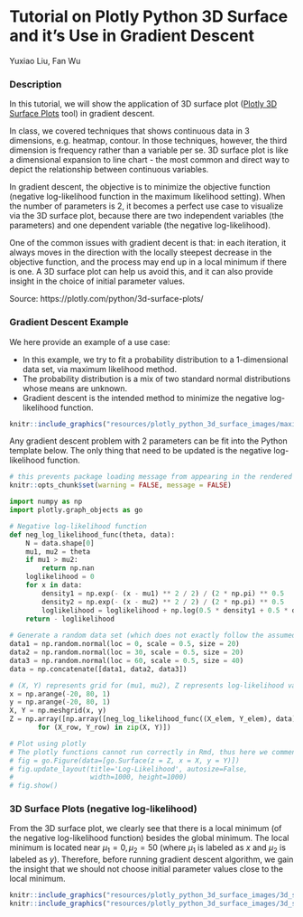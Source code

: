 # Tutorial on Plotly Python 3D Surface and it's Use in Gradient Descent

Yuxiao Liu, Fan Wu

### Description

In this tutorial, we will show the application of 3D surface plot ([Plotly 3D Surface Plots](https://plotly.com/python/3d-surface-plots/) tool) in gradient descent.

In class, we covered techniques that shows continuous data in 3 dimensions, e.g. heatmap, contour. In those techniques, however, the third dimension is frequency rather than a variable per se. 3D surface plot is like a dimensional expansion to line chart - the most common and direct way to depict the relationship between continuous variables.

In gradient descent, the objective is to minimize the objective function (negative log-likelihood function in the maximum likelihood setting). When the number of parameters is 2, it becomes a perfect use case to visualize via the 3D surface plot, because there are two independent variables (the parameters) and one dependent variable (the negative log-likelihood).

One of the common issues with gradient decent is that: in each iteration, it always moves in the direction with the locally steepest decrease in the objective function, and the process may end up in a local minimum if there is one. A 3D surface plot can help us avoid this, and it can also provide insight in the choice of initial parameter values.

Source: https://plotly.com/python/3d-surface-plots/

### Gradient Descent Example

We here provide an example of a use case:

* In this example, we try to fit a probability distribution to a 1-dimensional data set, via maximum likelihood method.
* The probability distribution is a mix of two standard normal distributions whose means are unknown.
* Gradient descent is the intended method to minimize the negative log-likelihood function.

```r
knitr::include_graphics("resources/plotly_python_3d_surface_images/maximum_likelihood_function.JPG")
```

Any gradient descent problem with 2 parameters can be fit into the Python template below. The only thing that need to be updated is the negative log-likelihood function. 

```r
# this prevents package loading message from appearing in the rendered version of your problem set
knitr::opts_chunk$set(warning = FALSE, message = FALSE)
```

```python
import numpy as np
import plotly.graph_objects as go

# Negative log-likelihood function
def neg_log_likelihood_func(theta, data):
    N = data.shape[0]
    mu1, mu2 = theta
    if mu1 > mu2:
        return np.nan
    loglikelihood = 0
    for x in data:
        density1 = np.exp(- (x - mu1) ** 2 / 2) / (2 * np.pi) ** 0.5
        density2 = np.exp(- (x - mu2) ** 2 / 2) / (2 * np.pi) ** 0.5
        loglikelihood = loglikelihood + np.log(0.5 * density1 + 0.5 * density2)
    return - loglikelihood
  
# Generate a random data set (which does not exactly follow the assumed model)
data1 = np.random.normal(loc = 0, scale = 0.5, size = 20)
data2 = np.random.normal(loc = 30, scale = 0.5, size = 20)
data3 = np.random.normal(loc = 60, scale = 0.5, size = 40)
data = np.concatenate([data1, data2, data3])

# (X, Y) represents grid for (mu1, mu2), Z represents log-likelihood values
x = np.arange(-20, 80, 1)
y = np.arange(-20, 80, 1)
X, Y = np.meshgrid(x, y)
Z = np.array([np.array([neg_log_likelihood_func((X_elem, Y_elem), data) for (X_elem, Y_elem) in zip(X_row, Y_row)])
       for (X_row, Y_row) in zip(X, Y)])

# Plot using plotly
# The plotly functions cannot run correctly in Rmd, thus here we comment them out and attach the plots (generated in Python environment)
# fig = go.Figure(data=[go.Surface(z = Z, x = X, y = Y)])
# fig.update_layout(title='Log-Likelihood', autosize=False,
#                   width=1000, height=1000)
# fig.show()
```

### 3D Surface Plots (negative log-likelihood)

From the 3D surface plot, we clearly see that there is a local minimum (of the negative log-likelihood function) besides the global minimum. The local minimum is located near $\mu_1 = 0, \mu_2 = 50$ (where $\mu_1$ is labeled as $x$ and $\mu_2$ is labeled as $y$). Therefore, before running gradient descent algorithm, we gain the insight that we should not choose initial parameter values close to the local minimum.

```r
knitr::include_graphics("resources/plotly_python_3d_surface_images/3d_surface_plot1.png")
knitr::include_graphics("resources/plotly_python_3d_surface_images/3d_surface_plot2.png")
```
